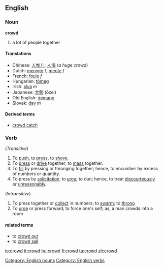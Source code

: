 ==English==

===Noun===
'''crowd'''

# a lot of people together

====Translations====
*Chinese: [[人堆儿]]; [[人海]] (''a huge crowd'')
*Dutch: [[menigte]] ''f'', [[meute]] ''f''
*French: [[foule]] ''f''
*Hungarian: [[tömeg]]
*Irish: [[slua]] ''m''
*Japanese: [[大勢]] (ōzei)
*Old English: [[gemang|ġemang]]
*Slovak: [[dav#Slovak|dav]] ''m''

====Derived terms====
* [[crowd catch]]

===Verb===
{{en-infl-reg-consonant|crowd||}}

(''Transitive'')
# To [[push]], to [[press]], to [[shove]].
# To [[press]] or [[drive]] together; to [[mass]] together.
# To [[fill]] by pressing or thronging together; hence, to encumber by excess of numbers or quantity.
# To press by [[solicitation]]; to [[urge]]; to dun; hence, to treat [[discourteously]] or [[unreasonably]].
(''Intransitive'')
# To press together or [[collect]] in numbers; to [[swarm]]; to [[throng]]
# To [[urge]] or press forward; to force one's self; as, a man crowds into a room

====related terms====
* to [[crowd out]]
* to [[crowd sail]]

{{Webster}}
[[Category: English nouns]]
[[Category: English verbs]]

[[io:crowd]]
[[it:crowd]]
[[hu:crowd]]
[[fi:crowd]]
[[ta:crowd]]
[[zh:crowd]]